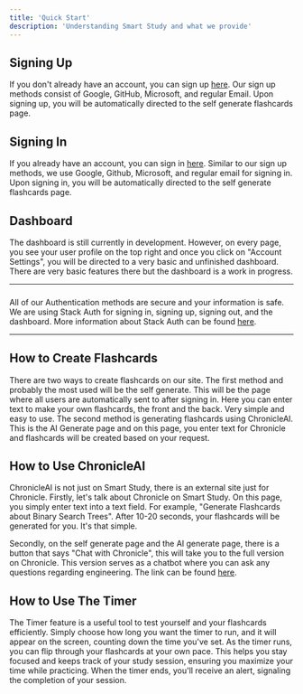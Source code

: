 ```yaml
---
title: 'Quick Start'
description: 'Understanding Smart Study and what we provide'
---
```


## Signing Up

If you don't already have an account, you can sign up [here](https://smart-study-official.vercel.app/sign-up).
Our sign up methods consist of Google, GitHub, Microsoft, and regular Email. Upon signing up, you will be 
automatically directed to the self generate flashcards page. 

## Signing In

If you already have an account, you can sign in [here](https://smart-study-official.vercel.app/sign-in). Similar
to our sign up methods, we use Google, Github, Microsoft, and regular email for signing in. Upon signing in, you
will be automatically directed to the self generate flashcards page. 

## Dashboard

The dashboard is still currently in development. However, on every page, you see your user profile on the top right
and once you click on "Account Settings", you will be directed to a very basic and unfinished dashboard. There are 
very basic features there but the dashboard is a work in progress. 

---

###
All of our Authentication methods are secure and your information is safe. We are using Stack Auth for signing in, 
signing up, signing out, and the dashboard. More information about Stack Auth can be found [here](https://stack-auth.com/).

---

## How to Create Flashcards

There are two ways to create flashcards on our site. The first method and probably the most used will be the self generate.
This will be the page where all users are automatically sent to after signing in. Here you can enter text to make your own
flashcards, the front and the back. Very simple and easy to use. The second method is generating flashcards using 
ChronicleAI. This is the AI Generate page and on this page, you enter text for Chronicle and flashcards will be created
based on your request. 

## How to Use ChronicleAI

ChronicleAI is not just on Smart Study, there is an external site just for Chronicle. Firstly, let's talk about Chronicle on
Smart Study. On this page, you simply enter text into a text field. For example, "Generate Flashcards about Binary Search Trees".
After 10-20 seconds, your flashcards will be generated for you. It's that simple. 

Secondly, on the self generate page and the AI generate page, there is a button that says "Chat with Chronicle", this will take you
to the full version on Chronicle. This version serves as a chatbot where you can ask any questions regarding engineering. The link
can be found [here](https://chronicle-ai-omega.vercel.app/). 

## How to Use The Timer

The Timer feature is a useful tool to test yourself and your flashcards efficiently. Simply choose how long you want the timer to run, 
and it will appear on the screen, counting down the time you've set. As the timer runs, you can flip through your flashcards at your own 
pace. This helps you stay focused and keeps track of your study session, ensuring you maximize your time while practicing. When the timer 
ends, you'll receive an alert, signaling the completion of your session.